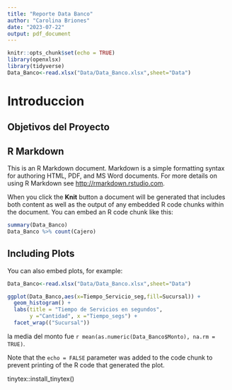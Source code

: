 ```yaml
---
title: "Reporte Data Banco"
author: "Carolina Briones"
date: "2023-07-22"
output: pdf_document
---
```


```r
knitr::opts_chunk$set(echo = TRUE)
library(openxlsx)
library(tidyverse)
Data_Banco<-read.xlsx("Data/Data_Banco.xlsx",sheet="Data")

```


# Introduccion

## Objetivos del Proyecto



## R Markdown

This is an R Markdown document. Markdown is a simple formatting syntax for authoring HTML, PDF, and MS Word documents. For more details on using R Markdown see <http://rmarkdown.rstudio.com>.

When you click the **Knit** button a document will be generated that includes both content as well as the output of any embedded R code chunks within the document. You can embed an R code chunk like this:

```r
summary(Data_Banco)
Data_Banco %>% count(Cajero)
```

## Including Plots

You can also embed plots, for example:
```r
Data_Banco<-read.xlsx("Data/Data_Banco.xlsx",sheet="Data")
```


```r
ggplot(Data_Banco,aes(x=Tiempo_Servicio_seg,fill=Sucursal)) +
  geom_histogram() +
  labs(title = "Tiempo de Servicios en segundos", 
       y ="Cantidad", x ="Tiempo_segs") +
  facet_wrap(("Sucursal"))

```

la media del monto fue `r mean(as.numeric(Data_Banco$Monto), na.rm = TRUE)`.


Note that the `echo = FALSE` parameter was added to the code chunk to prevent printing of the R code that generated the plot.


tinytex::install_tinytex()


